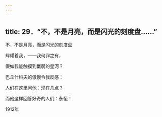 ```yaml
---
---
---
```

title: 29．“不，不是月亮，而是闪光的刻度盘……”
---




不，不是月亮，而是闪光的刻度盘

辉耀着我，——我何罪之有，

假如我能触摸到羸弱的星河？

巴丘什科夫的傲慢令我反感：

人们在这里问他：现在几点？

而他这样回答好奇的人们：永恒！

1912年